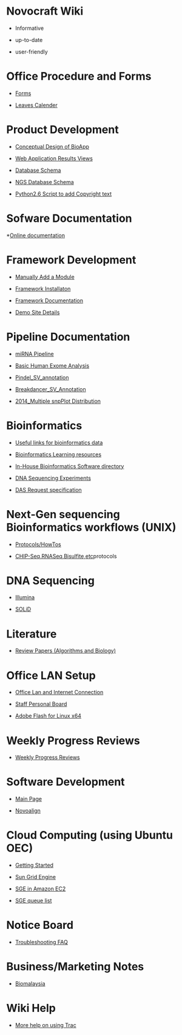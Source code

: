 # Novocraft Wiki
* Informative

* up-to-date

* user-friendly

# Office Procedure and Forms

* [Forms](http://dev.novocraft.com/trac/trac_backup/wiki/Forms)

* [Leaves Calender](https://calendar.google.com/calendar/embed?src=novocraft.com_hnaq0ulvmujbegc2jvteim9o4g@group.calendar.google.com&ctz=Asia/Kuala_Lumpur)

# Product Development

* [Conceptual Design of BioApp](dev.novocraft.com/trac/trac_backup/wiki/Concepts_1)

* [Web Application Results Views](http://dev.novocraft.com/trac/trac_backup/wiki/appscreen)

* [Database Schema](http://dev.novocraft.com/trac/trac_backup/wiki/ddSchema)

* [NGS Database Schema](http://dev.novocraft.com/trac/trac_backup/wiki/ngs_schema)

* [Python2.6 Script to add Copyright text](http://dev.novocraft.com/trac/trac_backup/wiki/CopyrightTextScript)

# Sofware Documentation

*[Online documentation](http://dev.novocraft.com/trac/trac_backup/wiki/appDocmain)

# Framework Development

* [Manually Add a Module](http://dev.novocraft.com/trac/trac_backup/wiki/addModuleManual)

* [Framework Installaton](http://dev.novocraft.com/trac/trac_backup/wiki/frameworkInstallationMainPage)

* [Framework Documentation](http://dev.novocraft.com/trac/trac_backup/wiki/appDocmain)

* [Demo Site Details](http://dev.novocraft.com/trac/trac_backup/wiki/demoSite)

# Pipeline Documentation

* [miRNA Pipeline](http://dev.novocraft.com/trac/trac_backup/wiki/miRNA)

* [Basic Human Exome Analysis](http://dev.novocraft.com/trac/trac_backup/wiki/humanExome)

* [Pindel_SV_annotation](http://dev.novocraft.com/trac/trac_backup/wiki/pindelAnnotation)

* [Breakdancer_SV_Annotation](http://dev.novocraft.com/trac/trac_backup/wiki/breakdancerAnnotation)

* [2014_Multiple snpPlot Distribution](http://dev.novocraft.com/trac/trac_backup/wiki/snpPlotDistribution)

# Bioinformatics

* [Useful links for bioinformatics data](http://dev.novocraft.com/trac/trac_backup/wiki/biolinks)

* [Bioinformatics Learning resources](http://dev.novocraft.com/trac/trac_backup/wiki/edu1)

* [In-House Bioinformatics Software directory](http://dev.novocraft.com/trac/trac_backup/wiki/softwareDirectory)

* [DNA Sequencing Experiments](http://dev.novocraft.com/trac/trac_backup/wiki/Experiments)

* [DAS Request specification](http://dev.novocraft.com/trac/trac_backup/wiki/DAS)

# Next-Gen sequencing Bioinformatics workflows (UNIX)

* [Protocols/HowTos](http://dev.novocraft.com/trac/trac_backup/wiki/nextgenworkflow)

* [CHIP-Seq,RNASeq,Bisulfite,etc](http://dev.novocraft.com/trac/trac_backup/wiki/nextgenapps)protocols

# DNA Sequencing

* [Illumina](http://dev.novocraft.com/trac/trac_backup/wiki/Illumina)

* [SOLiD](http://dev.novocraft.com/trac/trac_backup/wiki/ABI)

# Literature

* [Review Papers (Algorithms and Biology)](dev.novocraft.com/trac/trac_backup/wiki/reviewPapers)

# Office LAN Setup

* [Office Lan and Internet Connection](http://dev.novocraft.com/trac/trac_backup/wiki/OfficeLan)

* [Staff Personal Board](http://dev.novocraft.com/trac/trac_backup/wiki/staffpersonalboard)

* [Adobe Flash for Linux x64](http://dev.novocraft.com/trac/trac_backup/wiki/adobeflash)

# Weekly Progress Reviews

* [Weekly Progress Reviews](http://dev.novocraft.com/trac/trac_backup/wiki/progress)

# Software Development

* [Main Page](http://dev.novocraft.com/trac/trac_backup/wiki/maindevpage)

* [Novoalign](http://dev.novocraft.com/trac/trac_backup/wiki/Novoalign)

# Cloud Computing (using Ubuntu OEC)

* [Getting Started](https://github.com/eucalyptus/eucalyptus/wiki)

* [Sun Grid Engine](http://dev.novocraft.com/trac/trac_backup/wiki/sge)

* [SGE in Amazon EC2](http://dev.novocraft.com/trac/trac_backup/wiki/EC2_SGE)

* [SGE queue list](http://dev.novocraft.com/trac/trac_backup/wiki/sge_queue)

# Notice Board

* [Troubleshooting FAQ](http://dev.novocraft.com/trac/trac_backup/wiki/troubleshootingfaq)

# Business/Marketing Notes

* [Biomalaysia](http://dev.novocraft.com/trac/trac_backup/wiki/troubleshootingfaq)

# Wiki Help

* [More help on using Trac](http://dev.novocraft.com/trac/trac_backup/wiki/TracHelpGuide)






